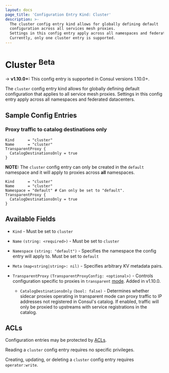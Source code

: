 ```yaml
---
layout: docs
page_title: 'Configuration Entry Kind: Cluster'
description: >-
  The cluster config entry kind allows for globally defining default
  configuration across all services mesh proxies.
  Settings in this config entry apply across all namespaces and federated datacenters.
  Currently, only one cluster entry is supported.
---
```


# Cluster <sup>Beta</sup>

-> **v1.10.0+:** This config entry is supported in Consul versions 1.10.0+.

The `cluster` config entry kind allows for globally defining
default configuration that applies to all service mesh proxies.
Settings in this config entry apply across all namespaces and federated datacenters.

## Sample Config Entries

### Proxy traffic to catalog destinations only

<Tabs>
<Tab heading="HCL">

```hcl
Kind      = "cluster"
Name      = "cluster"
TransparentProxy {
  CatalogDestinationsOnly = true
}
```

</Tab>
<Tab heading="HCL (Consul Enterprise)">

**NOTE:** The `cluster` config entry can only be created in the `default`
namespace and it will apply to proxies across **all** namespaces.

```hcl
Kind      = "cluster"
Name      = "cluster"
Namespace = "default" # Can only be set to "default".
TransparentProxy {
  CatalogDestinationsOnly = true
}
```

</Tab>
</Tabs>

## Available Fields

- `Kind` - Must be set to `cluster`

- `Name` `(string: <required>)` - Must be set to `cluster`

- `Namespace` `(string: "default")` <EnterpriseAlert inline /> - Specifies the namespace the config entry will apply to.
  Must be set to `default`

- `Meta` `(map<string|string>: nil)` - Specifies arbitrary KV metadata pairs.

- `TransparentProxy` `(TransparentProxyConfig: <optional>)` - Controls configuration specific to proxies in
  `transparent` [mode](/docs/connect/config-entries/service-defaults#mode). Added in v1.10.0.

  - `CatalogDestinationsOnly` `(bool: false)` - Determines whether sidecar proxies operating in transparent mode can
    proxy traffic to IP addresses not registered in Consul's catalog. If enabled, traffic will only be proxied
    to upstreams with service registrations in the catalog.

## ACLs

Configuration entries may be protected by [ACLs](/docs/security/acl).

Reading a `cluster` config entry requires no specific privileges.

Creating, updating, or deleting a `cluster` config entry requires
`operator:write`.
